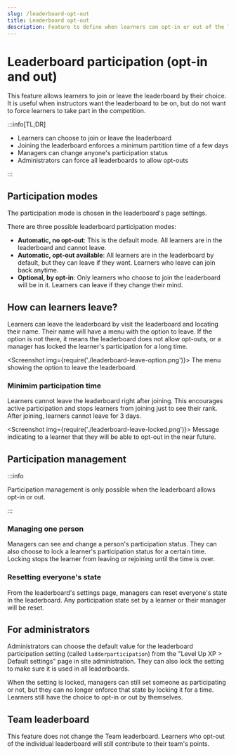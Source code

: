 ```yaml
---
slug: /leaderboard-opt-out
title: Leaderboard opt-out
description: Feature to define when learners can opt-in or out of the leaderboard.
---
```



# Leaderboard participation (opt-in and out)

<RequiresXpPlus plan="Premium" />

This feature allows learners to join or leave the leaderboard by their choice. It is useful when instructors want the leaderboard to be on, but do not want to force learners to take part in the competition.

:::info[TL;DR]

- Learners can choose to join or leave the leaderboard
- Joining the leaderboard enforces a minimum partition time of a few days
- Managers can change anyone's participation status
- Administrators can force all leaderboards to allow opt-outs

:::

## Participation modes

The participation mode is chosen in the leaderboard's page settings.

There are three possible leaderboard participation modes:

- **Automatic, no opt-out**: This is the default mode. All learners are in the leaderboard and cannot leave.
- **Automatic, opt-out available**: All learners are in the leaderboard by default, but they can leave if they want. Learners who leave can join back anytime.
- **Optional, by opt-in**: Only learners who choose to join the leaderboard will be in it. Learners can leave if they change their mind.

## How can learners leave?

Learners can leave the leaderboard by visit the leaderboard and locating their name. Their name will have a menu with the option to leave. If the option is not there, it means the leaderboard does not allow opt-outs, or a manager has locked the learner's participation for a long time.

<Screenshot img={require('./leaderboard-leave-option.png')}>
    The menu showing the option to leave the leaderboard.
</Screenshot>

### Minimim participation time

Learners cannot leave the leaderboard right after joining. This encourages active participation and stops learners from joining just to see their rank. After joining, learners cannot leave for 3 days.

<Screenshot img={require('./leaderboard-leave-locked.png')}>
    Message indicating to a learner that they will be able to opt-out in the near future.
</Screenshot>

## Participation management

:::info

Participation management is only possible when the leaderboard allows opt-in or out.

:::

### Managing one person

Managers can see and change a person's participation status. They can also choose to lock a learner's participation status for a certain time. Locking stops the learner from leaving or rejoining until the time is over.

### Resetting everyone's state

From the leaderboard's settings page, managers can reset everyone's state in the leaderboard. Any participation state set by a learner or their manager will be reset.

## For administrators

Administrators can choose the default value for the leaderboard participation setting (called `ladderparticipation`) from the "Level Up XP > Default settings" page in site administration. They can also lock the setting to make sure it is used in all leaderboards.

When the setting is locked, managers can still set someone as participating or not, but they can no longer enforce that state by locking it for a time. Learners still have the choice to opt-in or out by themselves.

## Team leaderboard

This feature does not change the Team leaderboard. Learners who opt-out of the individual leaderboard will still contribute to their team's points.